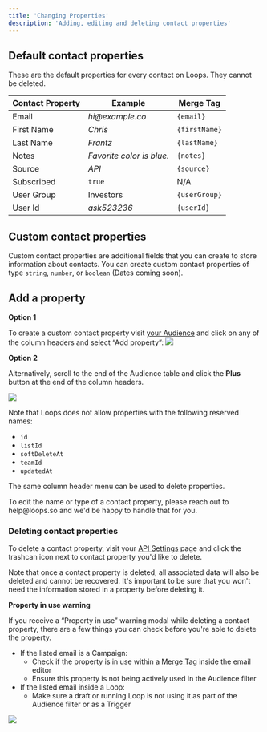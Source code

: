 ```yaml
---
title: 'Changing Properties'
description: 'Adding, editing and deleting contact properties'
---
```


## Default contact properties

These are the default properties for every contact on Loops. They cannot be deleted.

| Contact Property | Example                   | Merge Tag     |
| ---------------- | ------------------------- | ------------- |
| Email            | _hi@example.co_           | `{email}`     |
| First Name       | _Chris_                   | `{firstName}` |
| Last Name        | _Frantz_                  | `{lastName}`  |
| Notes            | _Favorite color is blue._ | `{notes}`     |
| Source           | _API_                     | `{source}`    |
| Subscribed       | `true`                    | N/A           |
| User Group       | Investors                 | `{userGroup}` |
| User Id          | _ask523236_               | `{userId}`    |

## Custom contact properties

Custom contact properties are additional fields that you can create to store information about contacts. You can create custom contact properties of type `string`, `number`, or `boolean` (Dates coming soon).

## Add a property

**Option 1**

To create a custom contact property visit [your Audience](http://localhost:3000/audience) and click on any of the column headers and select “Add property”:
![](/images/option-1.png)

**Option 2**

Alternatively, scroll to the end of the Audience table and click the **Plus** button at the end of the column headers.

![](/images/option-2.jpeg)

Note that Loops does not allow properties with the following reserved names:

- `id`
- `listId`
- `softDeleteAt`
- `teamId`
- `updatedAt`

The same column header menu can be used to delete properties.

<Tip>
  To edit the name or type of a contact property, please reach out to
  help@loops.so and we'd be happy to handle that for you.
</Tip>

### Deleting contact properties

To delete a contact property, visit your [API Settings](http://localhost:3000/settings?page=api) page and click the trashcan icon next to contact property you'd like to delete.

Note that once a contact property is deleted, all associated data will also be deleted and cannot be recovered. It's important to be sure that you won't need the information stored in a property before deleting it.

**Property in use warning**

If you receive a “Property in use” warning modal while deleting a contact property, there are a few things you can check before you're able to delete the property.

- If the listed email is a Campaign:
  - Check if the property is in use within a [Merge Tag](/creating-emails/personalizing-emails) inside the email editor
  - Ensure this property is not being actively used in the Audience filter
- If the listed email inside a Loop:
  - Make sure a draft or running Loop is not using it as part of the Audience filter or as a Trigger

![](/images/delete-property.png)
